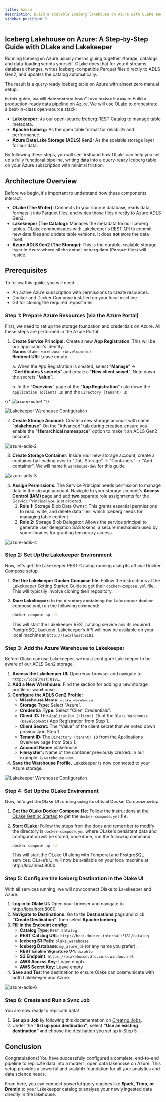 ```yaml
---
title: Azure
description: Build a scalable Iceberg lakehouse on Azure with OLake and Lakekeeper for seamless data pipelines using ADLS Gen2 and REST catalog integration
sidebar_position: 2
---
```


## Iceberg Lakehouse on Azure: A Step-by-Step Guide with OLake and Lakekeeper
Running Iceberg on Azure usually means gluing together storage, catalogs, and data-loading scripts yourself. OLake does that for you: it streams database changes, writes Iceberg-compatible Parquet files directly to ADLS Gen2, and updates the catalog automatically. 

The result is a query-ready Iceberg table on Azure with almost zero manual setup.   

In this guide, we will demonstrate how OLake makes it easy to build a production-ready data pipeline on Azure. We will use OLake to orchestrate a best-in-class open-source stack: 

* **Lakekeeper:** As our open-source Iceberg REST Catalog to manage table metadata.   
* **Apache Iceberg:** As the open table format for reliability and performance.   
* **Azure Data Lake Storage (ADLS) Gen2:** As the scalable storage layer for our data. 

By following these steps, you will see firsthand how OLake can help you set up a fully functional pipeline, writing data into a query-ready Iceberg table on your Azure subscription with minimal friction.   

## Architecture Overview
Before we begin, it's important to understand how these components interact: 

* **OLake (The Writer):** Connects to your source database, reads data, formats it into Parquet files, and writes those files directly to Azure ADLS Gen2.   
* **Lakekeeper (The Catalog):** Manages the metadata for our Iceberg tables. OLake communicates with Lakekeeper's REST API to commit new data files and update table versions. It does **not** store the data itself.   
* **Azure ADLS Gen2 (The Storage):** This is the durable, scalable storage layer in Azure where all the actual Iceberg data (Parquet files) will reside. 

## Prerequisites
To follow this guide, you will need: 

* An active Azure subscription with permissions to create resources.   
* Docker and Docker Compose installed on your local machine.   
* Git for cloning the required repositories. 

### Step 1: Prepare Azure Resources (via the Azure Portal)
First, we need to set up the storage foundation and credentials on Azure. All these steps are performed in the Azure Portal. 

1. **Create Service Principal:** Create a new **App Registration**. This will be our application's identity.   
    **Name**: `Olake Warehouse (Development)`   
    **Redirect URI**: Leave empty   

    a. When the App Registration is created, select "**Manage**" -> "**Certificates & secrets**" and create a "**New client secret**". Note down the secrets "**Value**".   

    b. In the "**Overview**" page of the "**App Registration**" note down the `Application (client) ID` and the `Directory (tenant) ID`. 

{/* ![azure-adls-1](/img/docs/adls/azure-adls-1.webp) */}

<img src="/img/docs/adls/azure-adls-1.webp" width={680}  alt="Lakekeeper Warehouse Configuration" loading="lazy" decoding="async" />


2. **Create Storage Account:** Create a new storage account with name "**olakehouse**". On the "Advanced" tab during creation, ensure you enable the **"Hierarchical namespace"** option to make it an ADLS Gen2 account.   
      
![azure-adls-2](/img/docs/adls/azure-adls-2.webp)

3. **Create Storage Container:** Inside your new storage account, create a container by heading over to "Data Storage" → "Containers" → "Add container". We will name it `warehouse-dev` for this guide.   
      
![azure-adls-3](/img/docs/adls/azure-adls-3.webp)

4. **Assign Permissions:** The Service Principal needs permission to manage data in the storage account. Navigate to your storage account's **Access Control (IAM)** page and add **two** separate role assignments for the Service Principal you just created:   
    1. **Role 1:** Storage Blob Data Owner: This grants essential permissions to read, write, and delete data files, which Iceberg needs for managing table content.   
    2. **Role 2:** Storage Blob Delegator: Allows the service principal to generate user delegation SAS tokens, a secure mechanism used by some libraries for granting temporary access. 

    
![azure-adls-4](/img/docs/adls/azure-adls-4.webp)

### Step 2: Set Up the Lakekeeper Environment
Now, let's get the Lakekeeper REST Catalog running using its official Docker Compose setup. 

1. **Get the Lakekeeper Docker Compose file:** Follow the instructions at the [Lakekeeper Getting Started Guide](https://docs.lakekeeper.io/getting-started/) to get their `docker-compose.yml` file. This will typically involve cloning their repository.   
2. **Start Lakekeeper:** In the directory containing the Lakekeeper docker-compose.yml, run the following command:   
   
   ```sh
   docker compose up -d   
   ```

   This will start the Lakekeeper REST catalog service and its required PostgreSQL backend. Lakekeeper's API will now be available on your local machine at `http://localhost:8181`. 

### Step 3: Add the Azure Warehouse to Lakekeeper
Before Olake can use Lakekeeper, we must configure Lakekeeper to be aware of our ADLS Gen2 storage. 

1. **Access the Lakekeeper UI:** Open your browser and navigate to `http://localhost:8181`.   
2. **Add a New Warehouse:** Find the section for adding a new storage profile or warehouse.   
3. **Configure the ADLS Gen2 Profile:**   
    * **Warehouse Name:** `olake_warehouse`   
    * **Storage Type:** Select "Azure".   
    * **Credential Type:** Select "Client Credentials".   
    * **Client ID:** The `Application (client) ID` of the `Olake Warehouse (Development)` App Registration from Step 1.   
    * **Client Secret:** The "Value" of the client secret that we noted down previously in Step 1.   
    * **Tenant ID:** The `Directory (tenant) ID` from the Applications Overview page from Step 1.   
    * **Account Name:** olakehouse   
    * **Filesystem:** Name of the container previously created. In our example its `warehouse-dev`.   
4. **Save the Warehouse Profile.** Lakekeeper is now connected to your Azure storage.   


<img src="/img/docs/adls/azure-adls-5.webp" width={630} alt="Lakekeeper Warehouse Configuration" loading="lazy" decoding="async" />

### Step 4: Set Up the OLake Environment
Now, let's get the Olake UI running using its official Docker Compose setup. 

1. **Get the OLake Docker Compose file:** Follow the instructions at the [OLake Getting Started](/docs/getting-started/quickstart) to get the `docker-compose.yml` file.   
2. **Start OLake:** Follow the steps from the docs and remember to modify the directory in `docker-compose.yml` where OLake's persistent data and configuration will be stored, once done, run the following command:   
    
    ```sh
    docker compose up -d   
    ```
   
   This will start the OLake UI along with Temporal and PostgreSQL services. OLake’s UI will now be available on your local machine at http://localhost:8000. 

### Step 5: Configure the Iceberg Destination in the Olake UI
With all services running, we will now connect Olake to Lakekeeper and Azure. 

1. **Log in to Olake UI:** Open your browser and navigate to http://localhost:8000.   
2. **Navigate to Destinations:** Go to the **Destinations** page and click **"Create Destination"**, then select **Apache Iceberg**.   
3. **Fill in the Endpoint config:**   
    * **Catalog Type**: `REST Catalog`   
    * **REST Catalog URL**: `http://host.docker.internal:8181/catalog`   
    * **Iceberg S3 Path**: `olake_warehouse`   
    * **Iceberg Database**: `my_azure_db` (or any name you prefer).
    * **REST Enable Signature V4**: `disable`
    * **S3 Endpoint**: `https://olakehouse.dfs.core.windows.net`  
    * **AWS Access Key**: Leave empty.   
    * **AWS Secret Key**: Leave empty.
4. **Save and Test** the destination to ensure Olake can communicate with both Lakekeeper and Azure.   

![azure-adls-6](/img/docs/adls/azure-adls-6.webp)

### Step 6: Create and Run a Sync Job
You are now ready to replicate data! 

1. **Set up a Job** by following this documentation on [Creating Jobs](/docs/getting-started/creating-first-pipeline#tutorial-creating-a-job).   
2. Under the **"Set up your destination"**, select **"Use an existing destination"** and choose the destination you set up in Step 5. 

## Conclusion
Congratulations! You have successfully configured a complete, end-to-end pipeline to replicate data into a modern, open data lakehouse on Azure. This setup provides a powerful and scalable foundation for all your analytics and data science needs.   

From here, you can connect powerful query engines like **Spark, Trino, or Dremio** to your Lakekeeper catalog to analyze your newly ingested data directly in the lakehouse.   
